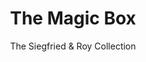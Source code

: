---
title: "The Magic Box"
subtitle: "The Siegfried & Roy Collection"
creator: ""
categories: ["cds"]
featuredImage: "../src/assets/images/item/cds/DSC02997.png"
views: ["../src/assets/images/item/cds/DSC02997.png"]
nextItem: []
---